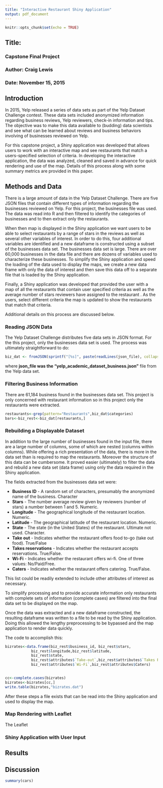 ```yaml
---
title: "Interactive Restaurant Shiny Application"
output: pdf_document
---
```


```r
knitr::opts_chunk$set(echo = TRUE)
```

## Title: 
### Capstone Final Project
### Author: Craig Lewis
### Date:   November 15, 2015

## Introduction
In 2015, Yelp released a series of data sets as part of the Yelp Dataset Challenge contest. These data sets included anonymized information regarding business reviews, Yelp reviewers, check-in information and tips. The objective was to make this data available to (budding) data scientists and see what can be learned about reviews and business behaviors involving of businesses reviewed on Yelp.

For this capstone project, a Shiny application was developed that allows users to work with an interactive map and see restaurants that match a users-specified selection of criteria.  In developing the interactive application, the data was analyzed, cleaned and saved in advance for quick rendering and use of the map. Details of this process along with some summary metrics are provided in this paper. 

## Methods and Data
There is a large amount of data in the Yelp Dataset Challenge. There are five JSON files that contain different types of information regarding the businesses reviewed on Yelp. For this project, the businesses file was used. The data was read into R and then filtered to identify the categories of businesses and to then extract only the restaurants. 

When then map is displayed in the Shiny application we want users to be able to select restaurants by a range of stars in the reviews as well as several other variables of interest.  In order to do this, four additional variables are identified and a new dataframe is constructed using a subset of the businesses data set.  The businesses data set is large. There are over 60,000 businesses in the data file and there are dozens of variables used to characterize these businesses. To simplify the Shiny application and speed the loading of the data used to display the maps, we create a new data frame with only the data of interest and then save this data off to a separate file that is loaded by the Shiny application. 

Finally, a Shiny application was developed that provided the user with a map of all the restaurants that contain user specified criteria as well as the average number of stars reviewers have assigned to the restaurant . As the users, select different criteria the map is updated to show the restaurants that match that criteria. 

Additional details on this process are discussed below. 


### Reading JSON Data
The Yelp Dataset Challenge distributes five data sets in JSON format. For the this project, only the businesses data set is used. The process was ultimately straightforward to do: 

```r
biz_dat <- fromJSON(sprintf("[%s]", paste(readLines(json_file), collapse=",")))
```
where **json_file was the "yelp_academic_dataset_business.json"** file from the Yelp data set. 


### Filtering Business Information
There are 61,184 business found in the businesses data set. This project is only concerned with restaurant information so in this project only the restaurants were extracted.  
```r
restaurants<-grep(pattern="Restaurants",biz_dat$categories)
bars<-biz_rest<-biz_dat[restaurants,]
```

### Rebuilding a Displayable Dataset
In addition to the large number of businesses found in the input file, there are a large number of columns, some of which are nested (columns within columns). While offering  a rich presentation of the data, there is more in the data set than is required to map the restaurants. Moreover the structure of this data can be cumbersome. It proved easier (ultimately) to filter the data and rebuild a new data set (data frame) using only the data required in the Shiny application. 

The fields extracted from the businesses data set were: 

* **Business ID** - A random set of characters, presumably the anonymized name of the business. Character
* **Stars** - The number average review given by reviewers (number of stars) a number between 1 and 5. Numeric.
* **Longitude** - The geographical longitude of the restaurant location. Numeric.
* **Latitude** - The geographical latitude of the restaurant location. Numeric. 
* **State** - The state (in the United States) of the restaurant. Ultimate not used. Character.
* **Take out** - Indicates whether the restaurant offers food to-go (take out food). True/False
* **Takes reservations** - Indicates whether the restaurant accepts reservations. True/False.
* **Wi-Fi** - Indicates whether the restaurant offers wi-fi. One of three values: No/Paid/Free.
* **Caters** - Indicates whether the restaurant offers catering. True/False.

This list could be readily extended to include other attributes of interest as necessary.

To simplify processing and to provide accurate information only restaurants with complete sets of information (complete cases) are filtered into the final data set to be displayed on the map. 

Once the data was extracted and a new dataframe constructed, the resulting dataframe was written to a file to be read by the Shiny application. Doing this allowed the lengthy preprocessing to be bypassed and the map application to render data quickly. 


The code to accomplish this: 
```r
bizrates<-data.frame(biz_rest$business_id, biz_rest$stars,
            biz_rest$longitude,biz_rest$latitude, 
            biz_rest$state,
            biz_rest$attributes$`Take-out`,biz_rest$attributes$`Takes Reservations`,
            biz_rest$attributes$`Wi-Fi`,biz_rest$attributes$Caters)
                

cc<-complete.cases(bizrates)
bizrates<-bizrates[cc,]
write.table(bizrates,"bizrates.dat")
```

After these steps a file exists that can be read into the Shiny application and used to display the map. 

### Map Rendering with Leaflet
The Leaflet 

### Shiny Application with User Input

## Results

## Discussion




```r
summary(cars)
```


